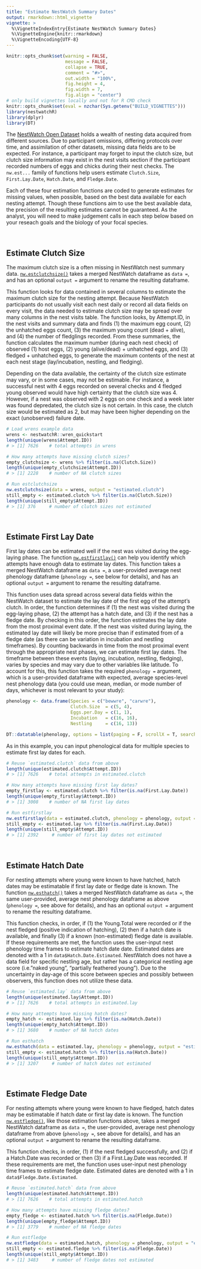 ```yaml
---
title: "Estimate NestWatch Summary Dates"
output: rmarkdown::html_vignette
vignette: >
  %\VignetteIndexEntry{Estimate NestWatch Summary Dates}
  %\VignetteEngine{knitr::rmarkdown}
  %\VignetteEncoding{UTF-8}
---
```


```r
knitr::opts_chunk$set(warning = FALSE, 
                      message = FALSE,
                      collapse = TRUE,
                      comment = "#>",
                      out.width = "100%",
                      fig.height = 4, 
                      fig.width = 7, 
                      fig.align = "center")
# only build vignettes locally and not for R CMD check
knitr::opts_chunk$set(eval = nzchar(Sys.getenv("BUILD_VIGNETTES")))
library(nestwatchR)
library(dplyr)
library(DT)
```

The [NestWatch Open Dataset](https://data.mendeley.com/datasets/wjf794z7gc/2) holds a wealth of nesting data acquired from different sources. Due to participant omissions, differing protocols over time, and assimilation of other datasets, missing data fields are to be expected. For instance, a participant may forget to input the clutch size, but clutch size information may exist in the nest visits section if the participant recorded numbers of eggs and chicks during their nest checks. The `nw.est...` family of functions help users estimate `Clutch.Size`, `First.Lay.Date`, `Hatch.Date`, and `Fledge.Date`.

Each of these four estimation functions are coded to generate estimates for missing values, when possible, based on the best data available for each nesting attempt. Though these functions aim to use the best available data, the precision of the resulting estimates cannot be guaranteed. As the analyst, you will need to make judgement calls in each step below based on your reseach goals and the biology of your focal species.

<br>

## Estimate Clutch Size

The maximum clutch size is a often missing in NestWatch nest summary data. [`nw.estclutchsize()`](https://engagement-center.github.io/nestwatchR/reference/nw.estclutchsize.html) takes a merged NestWatch dataframe as `data =`, and has an optional `output =` argument to rename the resulting dataframe.

This function looks for data contained in several columns to estimate the maximum clutch size for the nesting attempt. Because NestWatch participants do not usually visit each nest daily or record all data fields on every visit, the data needed to estimate clutch size may be spread over many columns in the nest visits table. The function looks, by Attempt.ID, in the nest visits and summary data and finds (1) the maximum egg count, (2) the unhatched eggs count, (3) the maximum young count (dead + alive), and (4) the number of fledglings recorded. From these summaries, the function calculates the maximum number (during each nest check) of observed (1) host eggs, (2) young (alive/dead) + unhatched eggs, and (3) fledged + unhatched eggs, to generate the maximum contents of the nest at each nest stage (lay/incubation, nestling, and fledging).

Depending on the data available, the certainty of the clutch size estimate may vary, or in some cases, may not be estimable. For instance, a successful nest with 4 eggs recorded on several checks and 4 fledged young observed would have high certainty that the clutch size was 4. However, if a nest was observed with 2 eggs on one check and a week later was found depredated, the clutch size is not certain. In this case, the clutch size would be estimated as 2, but may have been higher depending on the exact (unobserved) failure date.

```r
# Load wrens example data
wrens <- nestwatchR::wren_quickstart
length(unique(wrens$Attempt.ID))
# > [1] 7626    # total attempts in wrens

# How many attempts have missing clutch sizes?
empty_clutchsize <- wrens %>% filter(is.na(Clutch.Size))
length(unique(empty_clutchsize$Attempt.ID))
# > [1] 2228    # number of NA clutch sizes

# Run estclutchsize
nw.estclutchsize(data = wrens, output = "estimated.clutch")
still_empty <- estimated.clutch %>% filter(is.na(Clutch.Size))
length(unique(still_empty$Attempt.ID))
# > [1] 376     # number of clutch sizes not estimated
```

<br>

## Estimate First Lay Date

First lay dates can be estimated well if the nest was visited during the egg-laying phase. The function [`nw.estfirstlay()`](https://engagement-center.github.io/nestwatchR/reference/nw.estfirstlay.html) can help you identify which attempts have enough data to estimate lay dates. This function takes a merged NestWatch dataframe as `data =`, a user-provided average nest phenology dataframe (`phenology =`, see below for details), and has an optional `output =` argument to rename the resulting dataframe.

This function uses data spread across several data fields within the NestWatch dataset to estimate the lay date of the first egg of the attempt's clutch. In order, the function determines if (1) the nest was visited during the egg-laying phase, (2) the attempt has a hatch date, and (3) if the nest has a fledge date. By checking in this order, the function estimates the lay date from the most proximal event date. If the nest was visited during laying, the estimated lay date will likely be more precise than if estimated from of a fledge date (as there can be variation in incubation and nestling timeframes). By counting backwards in time from the most proximal event through the appropriate nest phases, we can estimate first lay dates. The timeframe between these events (laying, incubation, nestling, fledging), varies by species and may vary due to other variables like latitude. To account for this, this function takes the required `phenology =` argument, which is a user-provided dataframe with expected, average species-level nest phenology data (you could use mean, median, or mode number of days, whichever is most relevant to your study):

```r
phenology <- data.frame(Species = c("bewwre", "carwre"),
                        Clutch.Size  = c(5, 4),
                        Eggs.per.Day = c(1, 1),
                        Incubation   = c(16, 16),
                        Nestling     = c(16, 13))

DT::datatable(phenology, options = list(paging = F, scrollX = T, searching  = F))
```

As in this example, you can input phenological data for multiple species to estimate first lay dates for each.

```r
# Reuse `estimated.clutch` data from above
length(unique(estimated.clutch$Attempt.ID))
# > [1] 7626    # total attempts in estimated.clutch

# How many attempts have missing first lay dates?
empty_firstlay <- estimated.clutch %>% filter(is.na(First.Lay.Date))
length(unique(empty_firstlay$Attempt.ID))
# > [1] 3008    # number of NA first lay dates

# Run estfirstlay
nw.estfirstlay(data = estimated.clutch, phenology = phenology, output = "estimated.lay")
still_empty <- estimated.lay %>% filter(is.na(First.Lay.Date))
length(unique(still_empty$Attempt.ID))
# > [1] 2392     # number of first lay dates not estimated
```

<br>

## Estimate Hatch Date

For nesting attempts where young were known to have hatched, hatch dates may be estimatable if first lay date or fledge date is known. The function [`nw.esthatch()`](https://engagement-center.github.io/nestwatchR/reference/nw.esthatch.html) takes a merged NestWatch dataframe as `data =`, the same user-provided, average nest phenology dataframe as above (`phenology =`, see above for details), and has an optional `output =` argument to rename the resulting dataframe.

This function checks, in order, if (1) the Young.Total were recorded or if the nest fledged (positive indication of hatching), (2) then if a hatch date is available, and finally (3) if a known (non-estimated) fledge date is available. If these requirements are met, the function uses the user-input nest phenology time frames to estimate hatch date date. Estimated dates are denoted with a 1 in `data$Hatch.Date.Estimated`. NestWatch does not have a data field for specific nestling age, but rather has a categorical nestling age score (i.e."naked young", "partially feathered young"). Due to the uncertainty in day-age of this score between species and possibly between observers, this function does not utilize these data.

```r
# Reuse `estimated.lay` data from above
length(unique(estimated.lay$Attempt.ID))
# > [1] 7626    # total attempts in estimated.lay

# How many attempts have missing hatch dates?
empty_hatch <- estimated.lay %>% filter(is.na(Hatch.Date))
length(unique(empty_hatch$Attempt.ID))
# > [1] 3680    # number of NA hatch dates

# Run esthatch
nw.esthatch(data = estimated.lay, phenology = phenology, output = "estimated.hatch")
still_empty <- estimated.hatch %>% filter(is.na(Hatch.Date))
length(unique(still_empty$Attempt.ID))
# > [1] 3207     # number of hatch dates not estimated
```

<br>

## Estimate Fledge Date

For nesting attempts where young were known to have fledged, hatch dates may be estimatable if hatch date or first lay date is known. The function [`nw.estfledge()`](https://engagement-center.github.io/nestwatchR/reference/nw.estfledge.html), like those estimation functions above, takes a merged NestWatch dataframe as `data =`, the user-provided, average nest phenology dataframe from above (`phenology =`, see above for details), and has an optional `output =` argument to rename the resulting dataframe.

This function checks, in order, (1) if the nest fledged successfully, and (2) if a Hatch.Date was recorded or then (3) if a First.Lay.Date was recorded. If these requirements are met, the function uses user-input nest phenology time frames to estimate fledge date. Estimated dates are denoted with a 1 in `data$Fledge.Date.Estimated`.

```r
# Reuse `estimated.hatch` data from above
length(unique(estimated.hatch$Attempt.ID))
# > [1] 7626    # total attempts in estimated.hatch

# How many attempts have missing fledge dates?
empty_fledge <- estimated.hatch %>% filter(is.na(Fledge.Date))
length(unique(empty_fledge$Attempt.ID))
# > [1] 3779    # number of NA fledge dates

# Run estfledge
nw.estfledge(data = estimated.hatch, phenology = phenology, output = "estimated.fledge")
still_empty <- estimated.fledge %>% filter(is.na(Fledge.Date))
length(unique(still_empty$Attempt.ID))
# > [1] 3483     # number of fledge dates not estimated
```
